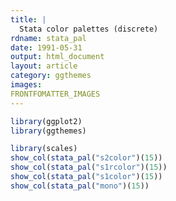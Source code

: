 ```yaml
---
title: |
  Stata color palettes (discrete)
rdname: stata_pal
date: 1991-05-31
output: html_document
layout: article
category: ggthemes
images:
FRONTFOMATTER_IMAGES
---
```


```r
library(ggplot2)
library(ggthemes)
```

```r
library(scales)
show_col(stata_pal("s2color")(15))
show_col(stata_pal("s1rcolor")(15))
show_col(stata_pal("s1color")(15))
show_col(stata_pal("mono")(15))



```